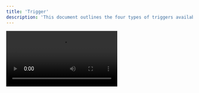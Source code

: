 ```yaml
---
title: 'Trigger'
description: 'This document outlines the four types of triggers available for job execution in the 5X platform. Triggers determine when and how jobs are initiated, providing flexibility in automation and workflow management.'
---
```



<Frame>
  <video src="https://docs.5x.co/assets/medias/Triggers-9074ea85165ea646ef2cf45f49719b59.mp4" controls />
</Frame>

## Trigger Types

### 1. Manual Trigger

#### Description
The manual trigger allows users to initiate jobs on-demand through the user interface. This trigger type is ideal for jobs that require human discretion or occasional execution.

#### Use Cases
- One-time data transformations
- Ad-hoc analysis tasks
- Testing and validation workflows
- Emergency or maintenance operations

#### Configuration
1. Select "Manual" when creating a new job trigger
2. No additional configuration required
3. Jobs can be initiated via the "Run" button in the interface

### 2. Scheduled Trigger

#### Description
Scheduled triggers automate job execution based on predefined time intervals. Users can specify precise timing using either preset options or custom cron expressions.

#### Configuration Options
1. **Time-based Settings**:
   - Daily execution
   - Weekly execution
   - Monthly execution

2. **Cron Expression Configuration**:
   - Format: `* * * * *` (minute hour day-of-month month day-of-week)
   - Examples:
     - `0 0 * * *` - Run daily at midnight
     - `0 */2 * * *` - Run every 2 hours
     - `30 18 * * MON-FRI` - Run at 6:30 PM on weekdays
   - UI-based cron builder available for easier configuration
   - Supports standard cron syntax including:
     - `*` (any value)
     - `,` (value list separator)
     - `-` (range of values)
     - `/` (step values)
     - Special characters: `?` `L` `W` `#`
   
3. **Advanced Scheduling**:
   - Custom cron expressions for complex scheduling patterns
   - Timezone configuration
   - Interval-based execution

#### Best Practices
- Use clear naming conventions for scheduled jobs
- Document the purpose of each schedule
- Consider dependencies when setting execution times
- Test cron expressions thoroughly before deployment

### 3. Webhook Trigger

#### Description
Webhook triggers enable job execution in response to HTTP requests, allowing integration with external systems and event-driven workflows.

#### Setup Process
1. Select webhook trigger type when creating a new job
2. Configure authorization settings
3. Save the trigger to generate a unique webhook URL
4. Optional: Disable authorization if not required

#### Security Considerations
- Authorization keys are provided for secure webhook access
- Keep authorization keys confidential
- Regularly rotate authorization keys for security
- Monitor webhook access patterns

#### Example Configuration
```plaintext
Webhook URL: https://api.5x.com/trigger/{job-id}
Authorization Header: X-5X-Auth-Key: {your-auth-key}
```

### 4. Pull Request Trigger

#### Description
Pull Request (PR) triggers automatically initiate jobs when pull requests are created in connected GitHub repositories. This trigger type is essential for automated testing and validation workflows.

#### Setup Requirements
1. GitHub repository connection
2. Appropriate repository permissions
3. Configured webhook in GitHub settings

#### Configuration Steps
1. Select PR trigger type
2. Choose the target GitHub repository
3. Configure the job workflow
4. Save trigger settings
